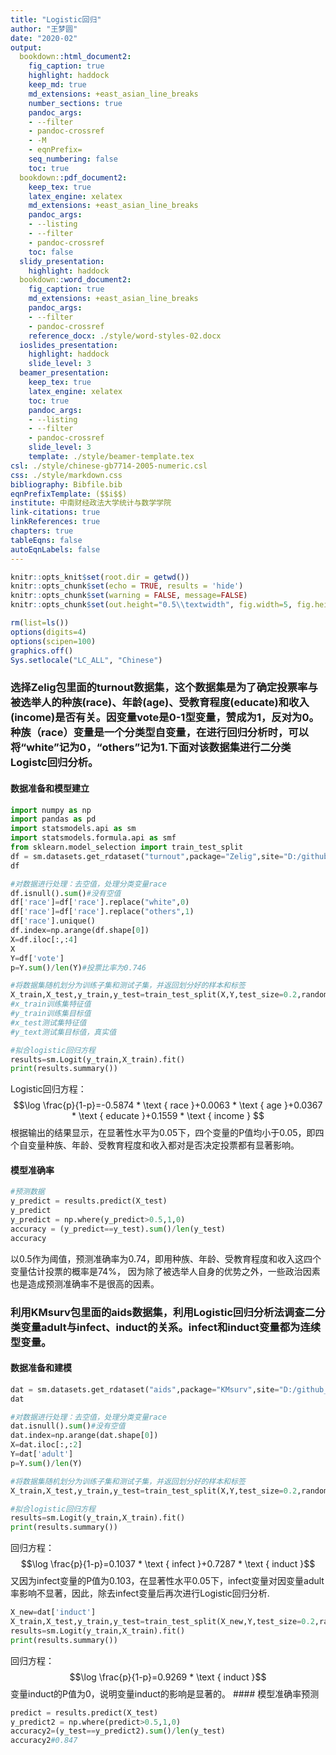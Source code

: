 ```yaml
---
title: "Logistic回归"
author: "王梦圆"
date: "2020-02"
output:
  bookdown::html_document2:
    fig_caption: true
    highlight: haddock
    keep_md: true
    md_extensions: +east_asian_line_breaks
    number_sections: true
    pandoc_args:
    - --filter
    - pandoc-crossref
    - -M
    - eqnPrefix=
    seq_numbering: false
    toc: true
  bookdown::pdf_document2:
    keep_tex: true
    latex_engine: xelatex
    md_extensions: +east_asian_line_breaks
    pandoc_args:
    - --listing
    - --filter
    - pandoc-crossref
    toc: false
  slidy_presentation:
    highlight: haddock
  bookdown::word_document2:
    fig_caption: true
    md_extensions: +east_asian_line_breaks
    pandoc_args:
    - --filter
    - pandoc-crossref
    reference_docx: ./style/word-styles-02.docx
  ioslides_presentation:
    highlight: haddock
    slide_level: 3
  beamer_presentation:
    keep_tex: true
    latex_engine: xelatex
    toc: true
    pandoc_args:
    - --listing
    - --filter
    - pandoc-crossref
    slide_level: 3
    template: ./style/beamer-template.tex
csl: ./style/chinese-gb7714-2005-numeric.csl
css: ./style/markdown.css
bibliography: Bibfile.bib
eqnPrefixTemplate: ($$i$$)
institute: 中南财经政法大学统计与数学学院
link-citations: true
linkReferences: true
chapters: true
tableEqns: false
autoEqnLabels: false
---
```



```r
knitr::opts_knit$set(root.dir = getwd())
knitr::opts_chunk$set(echo = TRUE, results = 'hide')
knitr::opts_chunk$set(warning = FALSE, message=FALSE)
knitr::opts_chunk$set(out.height="0.5\\textwidth", fig.width=5, fig.height=3, fig.align="center")
```

```r
rm(list=ls())
options(digits=4)
options(scipen=100)
graphics.off()
Sys.setlocale("LC_ALL", "Chinese")
```
### 选择Zelig包里面的turnout数据集，这个数据集是为了确定投票率与被选举人的种族(race)、年龄(age)、受教育程度(educate)和收入(income)是否有关。因变量vote是0-1型变量，赞成为1，反对为0。种族（race）变量是一个分类型自变量，在进行回归分析时，可以将“white”记为0，“others”记为1.下面对该数据集进行二分类Logistc回归分析。
#### 数据准备和模型建立
```python
import numpy as np
import pandas as pd
import statsmodels.api as sm 
import statsmodels.formula.api as smf
from sklearn.model_selection import train_test_split
df = sm.datasets.get_rdataset("turnout",package="Zelig",site="D:/github_repo/Rdatasets").data
df

#对数据进行处理：去空值，处理分类变量race
df.isnull().sum()#没有空值
df['race']=df['race'].replace("white",0)
df['race']=df['race'].replace("others",1)
df['race'].unique()
df.index=np.arange(df.shape[0])
X=df.iloc[:,:4]
X
Y=df['vote']
p=Y.sum()/len(Y)#投票比率为0.746

#将数据集随机划分为训练子集和测试子集，并返回划分好的样本和标签
X_train,X_test,y_train,y_test=train_test_split(X,Y,test_size=0.2,random_state=0)
#x_train训练集特征值
#y_train训练集目标值
#x_test测试集特征值
#y_text测试集目标值，真实值

#拟合logistic回归方程
results=sm.Logit(y_train,X_train).fit()
print(results.summary())

```
Logistic回归方程：
$$\log \frac{p}{1-p}=-0.5874 * \text { race }+0.0063 * \text { age }+0.0367 * \text { educate }+0.1559 * \text { income }
$$
根据输出的结果显示，在显著性水平为0.05下，四个变量的P值均小于0.05，即四个自变量种族、年龄、受教育程度和收入都对是否决定投票都有显著影响。

#### 模型准确率
```python
#预测数据
y_predict = results.predict(X_test)
y_predict
y_predict = np.where(y_predict>0.5,1,0)
accuracy = (y_predict==y_test).sum()/len(y_test)
accuracy
```
以0.5作为阈值，预测准确率为0.74，即用种族、年龄、受教育程度和收入这四个变量估计投票的概率是74%， 因为除了被选举人自身的优势之外，一些政治因素也是造成预测准确率不是很高的因素。


### 利用KMsurv包里面的aids数据集，利用Logistic回归分析法调查二分类变量adult与infect、induct的关系。infect和induct变量都为连续型变量。
#### 数据准备和建模
```python

dat = sm.datasets.get_rdataset("aids",package="KMsurv",site="D:/github_repo/Rdatasets").data
dat

#对数据进行处理：去空值，处理分类变量race
dat.isnull().sum()#没有空值
dat.index=np.arange(dat.shape[0])
X=dat.iloc[:,:2]
Y=dat['adult']
p=Y.sum()/len(Y)

#将数据集随机划分为训练子集和测试子集，并返回划分好的样本和标签
X_train,X_test,y_train,y_test=train_test_split(X,Y,test_size=0.2,random_state=0)

#拟合logistic回归方程
results=sm.Logit(y_train,X_train).fit()
print(results.summary())

```
回归方程：
$$\log \frac{p}{1-p}=0.1037 * \text { infect }+0.7287 * \text { induct }$$
又因为infect变量的P值为0.103，在显著性水平0.05下，infect变量对因变量adult率影响不显著，因此，除去infect变量后再次进行Logistic回归分析.

```python
X_new=dat['induct']
X_train,X_test,y_train,y_test=train_test_split(X_new,Y,test_size=0.2,random_state=0)
results=sm.Logit(y_train,X_train).fit()
print(results.summary())
```
回归方程：
$$\log \frac{p}{1-p}=0.9269 * \text { induct }$$
变量induct的P值为0，说明变量induct的影响是显著的。
#### 模型准确率预测
```python
predict = results.predict(X_test)  
y_predict2 = np.where(predict>0.5,1,0)
accuracy2=(y_test==y_predict2).sum()/len(y_test)
accuracy2#0.847
```
